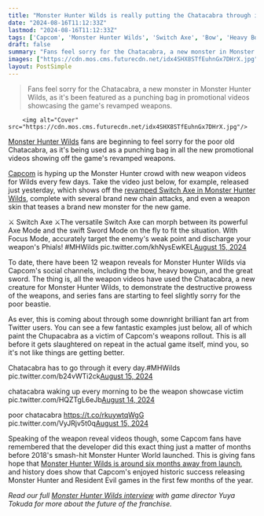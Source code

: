 ```yaml
---
title: "Monster Hunter Wilds is really putting the Chatacabra through it in the weapon showcases, and fans are almost feeling bad for the beastie"
date: "2024-08-16T11:12:33Z"
lastmod: "2024-08-16T11:12:33Z"
tags: ['Capcom', 'Monster Hunter Wilds', 'Switch Axe', 'Bow', 'Heavy Bowgun', 'Great Sword', 'Chupacabra', 'Monster Hunter World']
draft: false
summary: "Fans feel sorry for the Chatacabra, a new monster in Monster Hunter Wilds, as it's been featured as a punching bag in promotional videos showcasing the game's revamped weapons."
images: ["https://cdn.mos.cms.futurecdn.net/idx4SHX8STfEuhnGx7DHrX.jpg"]
layout: PostSimple
---
```

> Fans feel sorry for the Chatacabra, a new monster in Monster Hunter Wilds, as it's been featured as a punching bag in promotional videos showcasing the game's revamped weapons.


        <img alt="Cover" src="https://cdn.mos.cms.futurecdn.net/idx4SHX8STfEuhnGx7DHrX.jpg"/>
        
[Monster Hunter Wilds](https://www.gamesradar.com/games/monster-hunter/monster-hunter-wilds-guide/) fans are beginning to feel sorry for the poor old Chatacabra, as it's being used as a punching bag in all the new promotional videos showing off the game's revamped weapons.

[Capcom](https://www.gamesradar.com/tag/capcom/) is hyping up the Monster Hunter crowd with new weapon videos for Wilds every few days. Take the video just below, for example, released just yesterday, which shows off the [revamped Switch Axe in Monster Hunter Wilds](https://www.gamesradar.com/games/monster-hunter/monster-hunter-wilds-switch-axe-makes-a-great-time-even-better-with-slick-new-moves-and-teases-a-possible-new-creature/), complete with several brand new chain attacks, and even a weapon skin that teases a brand new monster for the new game.

⚔️ Switch Axe ⚔️The versatile Switch Axe can morph between its powerful Axe Mode and the swift Sword Mode on the fly to fit the situation. With Focus Mode, accurately target the enemy's weak point and discharge your weapon's Phials! #MHWilds pic.twitter.com/khNysEwKEL[August 15, 2024](https://twitter.com/monsterhunter/status/1823993027058393124)

To date, there have been 12 weapon reveals for Monster Hunter Wilds via Capcom's social channels, including the bow, heavy bowgun, and the great sword. The thing is, all the weapon videos have used the Chatacabra, a new creature for Monster Hunter Wilds, to demonstrate the destructive prowess of the weapons, and series fans are starting to feel slightly sorry for the poor beastie.

As ever, this is coming about through some downright brilliant fan art from Twitter users. You can see a few fantastic examples just below, all of which paint the Chupacabra as a victim of Capcom's weapons rollout. This is all before it gets slaughtered on repeat in the actual game itself, mind you, so it's not like things are getting better.

Chatacabra has to go through it every day.#MHWilds pic.twitter.com/b24vWTi2ck[August 15, 2024](https://twitter.com/BrachyZoid/status/1823943938601828826)

chatacabra waking up every morning to be the weapon showcase victim pic.twitter.com/HQZTgL6eJb[August 14, 2024](https://twitter.com/B00_Rad/status/1823741871207633158)

poor chatacabra https://t.co/rkuywtqWgG pic.twitter.com/VyJRjv5t0q[August 15, 2024](https://twitter.com/lH8TREDl/status/1823962505615474888)

Speaking of the weapon reveal videos though, some Capcom fans have remembered that the developer did this exact thing just a matter of months before 2018's smash-hit Monster Hunter World launched. This is giving fans hope that [Monster Hunter Wilds is around six months away from launch](https://www.gamesradar.com/games/monster-hunter/capcom-fuels-hopes-for-monster-hunter-wilds-launching-in-very-early-2025-by-giving-it-the-same-video-treatment-monster-hunter-world-got-6-months-before-its-launch/), and history does show that Capcom's enjoyed historic success releasing Monster Hunter and Resident Evil games in the first few months of the year.

*Read our full *[<em>Monster Hunter Wilds interview</em>](https://www.gamesradar.com/games/monster-hunter/monster-hunter-wilds-interview/)* with game director Yuya Tokuda for more about the future of the franchise.*
        